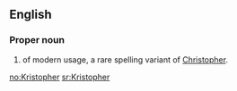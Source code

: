==English==

===Proper noun===
{{en-proper noun}}

# {{given name|male|from=Ancient Greek}} of modern usage, a rare spelling variant of [[Christopher]].

[[no:Kristopher]]
[[sr:Kristopher]]
